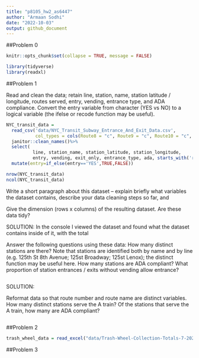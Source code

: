 ```yaml
---
title: "p8105_hw2_as6447"
author: "Armaan Sodhi"
date: "2022-10-03"
output: github_document
---
```

##Problem 0
```r
knitr::opts_chunk$set(collapse = TRUE, message = FALSE)
```

```r
library(tidyverse)
library(readxl)
```

##Problem 1

Read and clean the data; retain line, station, name, station latitude / longitude, routes served, entry, vending, entrance type, and ADA compliance. Convert the entry variable from character (YES vs NO) to a logical variable (the ifelse or recode function may be useful).

```r
NYC_transit_data = 
  read_csv('data/NYC_Transit_Subway_Entrance_And_Exit_Data.csv',
           col_types = cols(Route8 = "c", Route9 = "c", Route10 = "c", Route11 = "c")) %>%
  janitor::clean_names()%>%
  select( 
          line, station_name, station_latitude, station_longitude, 
          entry, vending, exit_only, entrance_type, ada, starts_with('route'))%>%
  mutate(entry=if_else(entry=='YES',TRUE,FALSE))

nrow(NYC_transit_data)
ncol(NYC_transit_data)
```
Write a short paragraph about this dataset – explain briefly what variables the dataset contains, describe your data cleaning steps so far, and 

Give the dimension (rows x columns) of the resulting dataset. Are these data tidy?

SOLUTION: In the console I viewed the dataset and found what the dataset contains inside of it, with the total 


Answer the following questions using these data:
How many distinct stations are there? Note that stations are identified both by name and by line (e.g. 125th St 8th Avenue; 125st Broadway; 125st Lenox); the distinct function may be useful here.
How many stations are ADA compliant?
What proportion of station entrances / exits without vending allow entrance?
```r

```
SOLUTION:

Reformat data so that route number and route name are distinct variables. How many distinct stations serve the A train? Of the stations that serve the A train, how many are ADA compliant?
```r

```

##Problem 2


```r
trash_wheel_data = read_excel("data/Trash-Wheel-Collection-Totals-7-2020-2.xlsx")
```

##Problem 3
